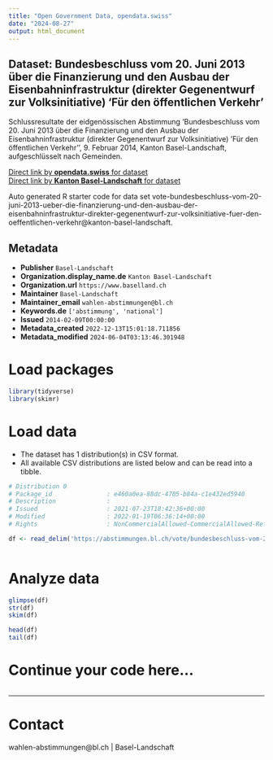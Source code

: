 ```yaml
---
title: "Open Government Data, opendata.swiss"
date: "2024-08-27"
output: html_document
---
```


## Dataset: Bundesbeschluss vom 20. Juni 2013 über die Finanzierung und den Ausbau der Eisenbahninfrastruktur (direkter Gegenentwurf zur Volksinitiative) 'Für den öffentlichen Verkehr'

Schlussresultate der eidgenössischen Abstimmung 'Bundesbeschluss vom 20. Juni 2013 über die Finanzierung und den Ausbau der Eisenbahninfrastruktur (direkter Gegenentwurf zur Volksinitiative) 'Für den öffentlichen Verkehr'', 9. Februar 2014, Kanton Basel-Landschaft, aufgeschlüsselt nach Gemeinden.

[Direct link by **opendata.swiss** for dataset](https://opendata.swiss/de/dataset/bundesbeschluss-vom-20-juni-2013-uber-die-finanzierung-und-den-ausbau-der-eisenbahninfrastruktu1)<br>
[Direct link by **Kanton Basel-Landschaft** for dataset](https://abstimmungen.bl.ch/vote/bundesbeschluss-vom-20-juni-2013-ueber-die-finanzierung-und-den-ausbau-der-eisenbahninfrastruktur-direkter-gegenentwurf-zur-volksinitiative-fuer-den-oeffentlichen-verkehr/data)

Auto generated R starter code for data set vote-bundesbeschluss-vom-20-juni-2013-ueber-die-finanzierung-und-den-ausbau-der-eisenbahninfrastruktur-direkter-gegenentwurf-zur-volksinitiative-fuer-den-oeffentlichen-verkehr@kanton-basel-landschaft.

## Metadata

- **Publisher** `Basel-Landschaft`
- **Organization.display_name.de** `Kanton Basel-Landschaft`
- **Organization.url** `https://www.baselland.ch`
- **Maintainer** `Basel-Landschaft`
- **Maintainer_email** `wahlen-abstimmungen@bl.ch`
- **Keywords.de** `['abstimmung', 'national']`
- **Issued** `2014-02-09T00:00:00`
- **Metadata_created** `2022-12-13T15:01:18.711856`
- **Metadata_modified** `2024-06-04T03:13:46.301948`


# Load packages

```r

library(tidyverse)
library(skimr)

```

# Load data

-   The dataset has 1 distribution(s) in CSV format.
-   All available CSV distributions are listed below and can be read into a tibble.

```r

# Distribution 0
# Package_id               : e460a0ea-88dc-4705-b84a-c1e432ed5940
# Description              : 
# Issued                   : 2021-07-23T18:42:36+00:00
# Modified                 : 2022-01-19T06:36:14+00:00
# Rights                   : NonCommercialAllowed-CommercialAllowed-ReferenceRequired

df <- read_delim('https://abstimmungen.bl.ch/vote/bundesbeschluss-vom-20-juni-2013-ueber-die-finanzierung-und-den-ausbau-der-eisenbahninfrastruktur-direkter-gegenentwurf-zur-volksinitiative-fuer-den-oeffentlichen-verkehr/data-csv')



```

# Analyze data

```r

glimpse(df)
str(df)
skim(df)

head(df)
tail(df)

```

# Continue your code here...

```r

```

------------------------------------------------------------------------

# Contact

wahlen-abstimmungen@bl.ch | Basel-Landschaft

